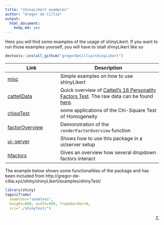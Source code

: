 ```yaml
---
title: "shinyLikert examples"
author: "Gregor de Cillia"
output: 
  html_document: 
    keep_md: yes
---
```


Here you will find some examples of the usage of shinyLikert. If you want to run those examples yourself, you will have to istall shinyLikert like so

```r
devtools::install_github("gregorDeCillia/shinyLikert")
```


Link            | Description
----------------|------------------------------
[misc]          | Simple examples on how to use shinyLikert
[cattellData]   | Quick overview of [Cattell's 16 Personality Factors Test]. The raw data can be found [here].
[chisqTest]     | some applications of the Chi-Square Test of Homogeneity
[factorOverview]| Demonstration of the `renderFactorOverview` function
[ui-server]     | Shows how to use this package in a ui/server setup
[hfactors]      | Gives an overview how several dropdown factors interact


[misc]:           misc/
[cattellData]:    cattellData/
[Cattell's 16 Personality Factors Test]: http://personality-testing.info/tests/16PF.php
[here]:           http://personality-testing.info/_rawdata/
[chisqTest]:      chisqTest/ 
[factorOverview]: factorOverview/
[ui-server]:      ui-server/
[hfactors]:       hierachicalFactors/

The example below shows some functionalities of the package and has been included from http://gregor-de-cillia.xyz/shiny/shinyLikert/examples/shinyTest/

```r
library(shiny)
tags$iframe(
  seamless="seamless",
  height=800, width=900, frameborder=0,
  src="./shinyTest/")
```

<p style='text-align:right;'>[$\Uparrow$](./../)</p>
